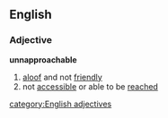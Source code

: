 ==English==
===Adjective===
'''unnapproachable'''
#[[aloof]] and not [[friendly]]
#not [[accessible]] or able to be [[reached]]
[[category:English adjectives]]
